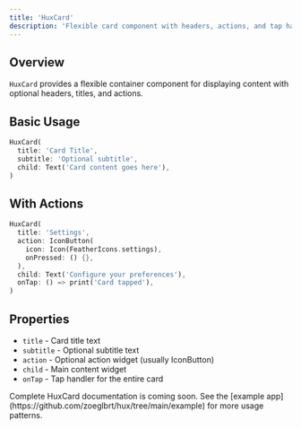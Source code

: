 ```yaml
---
title: 'HuxCard'
description: 'Flexible card component with headers, actions, and tap handling'
---
```


## Overview

`HuxCard` provides a flexible container component for displaying content with optional headers, titles, and actions.

## Basic Usage

```dart
HuxCard(
  title: 'Card Title',
  subtitle: 'Optional subtitle',
  child: Text('Card content goes here'),
)
```

## With Actions

```dart
HuxCard(
  title: 'Settings',
  action: IconButton(
    icon: Icon(FeatherIcons.settings),
    onPressed: () {},
  ),
  child: Text('Configure your preferences'),
  onTap: () => print('Card tapped'),
)
```

## Properties

- `title` - Card title text
- `subtitle` - Optional subtitle text
- `action` - Optional action widget (usually IconButton)
- `child` - Main content widget
- `onTap` - Tap handler for the entire card

<Note>
  Complete HuxCard documentation is coming soon. See the [example app](https://github.com/zoeglbrt/hux/tree/main/example) for more usage patterns.
</Note>

